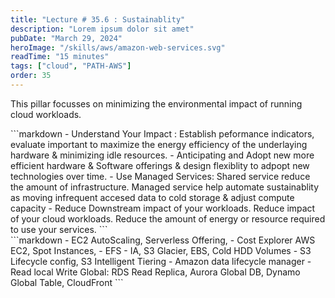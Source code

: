 ```yaml
---
title: "Lecture # 35.6 : Sustainablity"
description: "Lorem ipsum dolor sit amet"
pubDate: "March 29, 2024"
heroImage: "/skills/aws/amazon-web-services.svg"
readTime: "15 minutes"
tags: ["cloud", "PATH-AWS"]
order: 35
---
```



This pillar focusses on minimizing the environmental impact of running cloud workloads.

<Section link="design-principles" title="Design Principles" /> 
```markdown
- Understand Your Impact : Establish peformance indicators, evaluate important to maximize the energy efficiency of the underlaying hardware & minimizing idle resources.
- Anticipating and Adopt new more efficient hardware & Software offerings & design flexiblity to adpopt new technologies over time.
- Use Managed Services:
    Shared service reduce the amount of infrastructure. Managed service help automate sustainablity as moving infrequent accesed data to cold storage & adjust compute capacity
- Reduce Downstream impact of your workloads.
    Reduce impact of your cloud workloads. Reduce the amount of energy or resource required to use your services.
```

<br />
<Section link="aws-services-for-reliablity" title="AWS Services For Peformance Efficiency" /> 
```markdown
- EC2 AutoScaling, Serverless Offering,
- Cost Explorer AWS EC2, Spot Instances,
- EFS - IA, S3 Glacier, EBS, Cold HDD Volumes
- S3 Lifecycle config, S3 Intelligent Tiering
- Amazon data lifecycle manager
- Read local Write Global: RDS Read Replica, Aurora Global DB, Dynamo Global Table, CloudFront
```